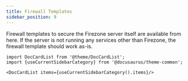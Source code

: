 ```yaml
---
title: Firewall Templates
sidebar_position: 9
---
```


Firewall templates to secure the Firezone server itself are available from here.
If the server is not running any services other than Firezone, the firewall
template should work as-is.

```mdx-code-block
import DocCardList from '@theme/DocCardList';
import {useCurrentSidebarCategory} from '@docusaurus/theme-common';

<DocCardList items={useCurrentSidebarCategory().items}/>
```
